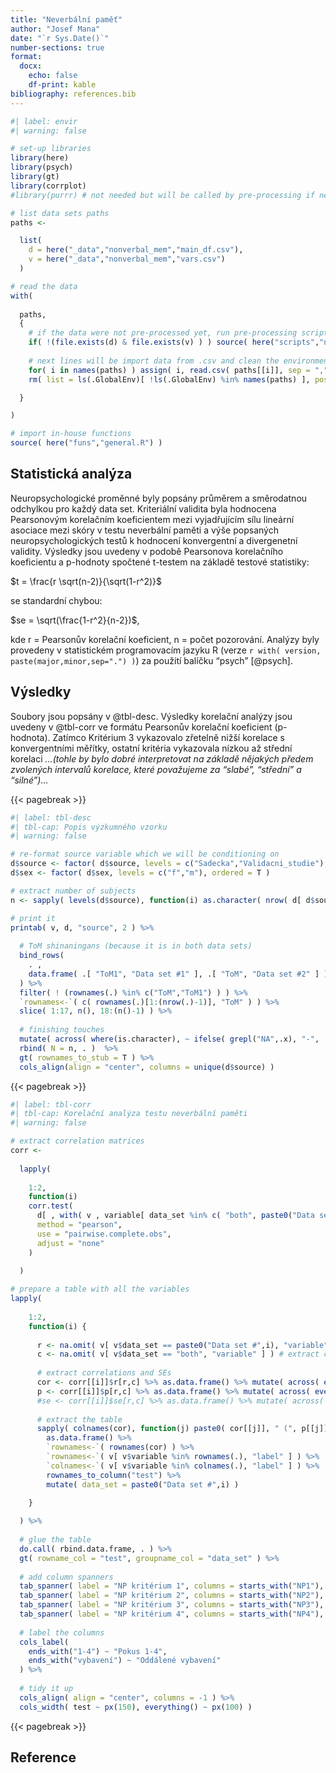 ```yaml
---
title: "Neverbální paměť"
author: "Josef Mana"
date: "`r Sys.Date()`"
number-sections: true
format:
  docx:
    echo: false
    df-print: kable
bibliography: references.bib
---
```


```r
#| label: envir
#| warning: false

# set-up libraries
library(here)
library(psych)
library(gt)
library(corrplot)
#library(purrr) # not needed but will be called by pre-processing if needed (luckily it has no conflicts)

# list data sets paths
paths <-

  list(
    d = here("_data","nonverbal_mem","main_df.csv"),
    v = here("_data","nonverbal_mem","vars.csv")
  )

# read the data
with(
  
  paths,
  {
    # if the data were not pre-processed yet, run pre-processing script
    if( !(file.exists(d) & file.exists(v) ) ) source( here("scripts","nonverbmem_prep.R") )
    
    # next lines will be import data from .csv and clean the environment
    for( i in names(paths) ) assign( i, read.csv( paths[[i]], sep = "," ), pos = 1 ) # import the data from csv
    rm( list = ls(.GlobalEnv)[ !ls(.GlobalEnv) %in% names(paths) ], pos = 1 ) # keep only the data sets in the environment

  }

)

# import in-house functions
source( here("funs","general.R") )

```

## Statistická analýza

Neuropsychologické proměnné byly popsány průměrem a směrodatnou odchylkou pro každý data set. Kriteriální validita byla hodnocena Pearsonovým korelačním koeficientem mezi vyjadřujícím sílu lineární asociace mezi skóry v testu neverbální paměti a výše popsaných neuropsychologických testů k hodnocení konvergentní a divergenetní validity. Výsledky jsou uvedeny v podobě Pearsonova korelačního koeficientu a p-hodnoty spočtené t-testem na základě testové statistiky:

$t = \frac{r \sqrt(n-2)}{\sqrt(1-r^2)}$

se standardní chybou:

$se = \sqrt(\frac{1-r^2}{n-2})$,

kde r = Pearsonův korelační koeficient, n = počet pozorování. Analýzy byly provedeny v statistickém programovacím jazyku R (verze `r with( version, paste(major,minor,sep=".") )`) za použití balíčku "psych" [@psych].

## Výsledky

Soubory jsou popsány v @tbl-desc. Výsledky korelační analýzy jsou uvedeny v @tbl-corr ve formátu Pearsonův korelační koeficient (p-hodnota). Zatímco Kritérium 3 vykazovalo zřetelně nižší korelace s konvergentními měřítky, ostatní kritéria vykazovala nízkou až střední korelaci *...(tohle by bylo dobré interpretovat na základě nějakých předem zvolených intervalů korelace, které považujeme za "slabé", "střední" a "silné")...*

{{< pagebreak >}}

```r
#| label: tbl-desc
#| tbl-cap: Popis výzkumného vzorku
#| warning: false

# re-format source variable which we will be conditioning on
d$source <- factor( d$source, levels = c("Sadecka","Validacni_studie"), labels = paste0("Data set #",1:2), ordered = T )
d$sex <- factor( d$sex, levels = c("f","m"), ordered = T )

# extract number of subjects
n <- sapply( levels(d$source), function(i) as.character( nrow( d[ d$source == i, ] ) ) )

# print it
printab( v, d, "source", 2 ) %>%
  
  # ToM shinaningans (because it is in both data sets)
  bind_rows(
    . ,
    data.frame( .[ "ToM1", "Data set #1" ], .[ "ToM", "Data set #2" ] ) %>% `colnames<-`( paste0("Data set #",1:2) )
  ) %>%
  filter( ! (rownames(.) %in% c("ToM","ToM1") ) ) %>%
  `rownames<-`( c( rownames(.)[1:(nrow(.)-1)], "ToM" ) ) %>%
  slice( 1:17, n(), 18:(n()-1) ) %>%
  
  # finishing touches
  mutate( across( where(is.character), ~ ifelse( grepl("NA",.x), "-", .x ) ) ) %>%
  rbind( N = n, . )  %>%
  gt( rownames_to_stub = T ) %>%
  cols_align(align = "center", columns = unique(d$source) )
```

{{< pagebreak >}}

```r
#| label: tbl-corr
#| tbl-cap: Korelační analýza testu neverbální paměti
#| warning: false

# extract correlation matrices
corr <-
  
  lapply(
    
    1:2,
    function(i)
    corr.test(
      d[ , with( v , variable[ data_set %in% c( "both", paste0("Data set #",i) ) ] ) ],
      method = "pearson",
      use = "pairwise.complete.obs",
      adjust = "none"
    )
    
  )

# prepare a table with all the variables
lapply(
    
    1:2,
    function(i) {
      
      r <- na.omit( v[ v$data_set == paste0("Data set #",i), "variable" ] ) # extract row
      c <- na.omit( v[ v$data_set == "both", "variable" ] ) # extract columns
      
      # extract correlations and SEs
      cor <- corr[[i]]$r[r,c] %>% as.data.frame() %>% mutate( across( everything(), ~ rprint(.x,3) ) )
      p <- corr[[i]]$p[r,c] %>% as.data.frame() %>% mutate( across( everything(), ~ ifelse( .x < .001, "<.001", rprint(.x,3) ) ) )
      #se <- corr[[i]]$se[r,c] %>% as.data.frame() %>% mutate( across( everything(), ~ rprint(.x,3) ) )
      
      # extract the table
      sapply( colnames(cor), function(j) paste0( cor[[j]], " (", p[[j]], ")") ) %>%
        as.data.frame() %>%
        `rownames<-`( rownames(cor) ) %>%
        `rownames<-`( v[ v$variable %in% rownames(.), "label" ] ) %>%
        `colnames<-`( v[ v$variable %in% colnames(.), "label" ] ) %>%
        rownames_to_column("test") %>%
        mutate( data_set = paste0("Data set #",i) )

    }
      
  ) %>%
  
  # glue the table
  do.call( rbind.data.frame, . ) %>%
  gt( rowname_col = "test", groupname_col = "data_set" ) %>%
  
  # add column spanners
  tab_spanner( label = "NP kritérium 1", columns = starts_with("NP1"), gather = F ) %>%
  tab_spanner( label = "NP kritérium 2", columns = starts_with("NP2"), gather = F ) %>%
  tab_spanner( label = "NP kritérium 3", columns = starts_with("NP3"), gather = F ) %>%
  tab_spanner( label = "NP kritérium 4", columns = starts_with("NP4"), gather = F ) %>%
  
  # label the columns
  cols_label(
    ends_with("1-4") ~ "Pokus 1-4",
    ends_with("vybavení") ~ "Oddálené vybavení"
  ) %>%
  
  # tidy it up
  cols_align( align = "center", columns = -1 ) %>%
  cols_width( test ~ px(150), everything() ~ px(100) )

```

{{< pagebreak >}}

## Reference
